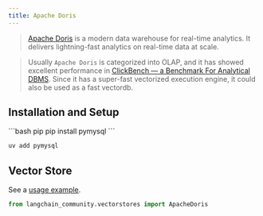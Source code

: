 ```yaml
---
title: Apache Doris
---
```


>[Apache Doris](https://doris.apache.org/) is a modern data warehouse for real-time analytics.
It delivers lightning-fast analytics on real-time data at scale.

>Usually `Apache Doris` is categorized into OLAP, and it has showed excellent performance
> in [ClickBench — a Benchmark For Analytical DBMS](https://benchmark.clickhouse.com/).
> Since it has a super-fast vectorized execution engine, it could also be used as a fast vectordb.

## Installation and Setup

<CodeGroup>
```bash pip
pip install pymysql
```

```bash uv
uv add pymysql
```
</CodeGroup>

## Vector Store

See a [usage example](/oss/python/integrations/vectorstores/apache_doris).

```python
from langchain_community.vectorstores import ApacheDoris
```
